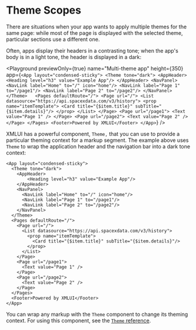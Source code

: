 # Theme Scopes

There are situations when your app wants to apply multiple themes for the same page: while most of the page is displayed with the selected theme, particular sections use a different one.

Often, apps display their headers in a contrasting tone; when the app's body is in a light tone, the header is displayed in a dark:

<Playground 
  previewOnly={true} 
  name="Multi-theme app" height={350} 
app={`
    <App layout="condensed-sticky">
      <Theme tone="dark">
        <AppHeader>
            <Heading level="h3" value="Example App"/>
        </AppHeader>
        <NavPanel>
          <NavLink label="Home" to="/" icon="home"/>
          <NavLink label="Page 1" to="/page1"/>
          <NavLink label="Page 2" to="/page2"/>
        </NavPanel>
      </Theme>  
      <Pages defaultRoute="/">
        <Page url="/">
          <List datasource="https://api.spacexdata.com/v3/history">
            <prop name="itemTemplate">
              <Card title="{$item.title}" subTitle="{$item.details}"/>
            </prop>
          </List>
        </Page>
        <Page url="/page1">
          <Text value="Page 1" />
        </Page>
        <Page url="/page2">
          <Text value="Page 2" />
        </Page>
      </Pages>
      <Footer>Powered by XMLUI</Footer>
    </App>
  `} 
/>

XMLUI has a powerful component, `Theme,` that you can use to provide a particular theming context for a markup segment. The example above uses `Theme` to wrap the application header and the navigation bar into a dark tone context:

```ueml copy {2-11}
<App layout="condensed-sticky">
  <Theme tone="dark">
    <AppHeader>
        <Heading level="h3" value="Example App"/>
    </AppHeader>
    <NavPanel>
      <NavLink label="Home" to="/" icon="home"/>
      <NavLink label="Page 1" to="/page1"/>
      <NavLink label="Page 2" to="/page2"/>
    </NavPanel>
  </Theme>  
  <Pages defaultRoute="/">
    <Page url="/">
      <List datasource="https://api.spacexdata.com/v3/history">
        <prop name="itemTemplate">
          <Card title="{$item.title}" subTitle="{$item.details}"/>
        </prop>
      </List>
    </Page>
    <Page url="/page1">
      <Text value="Page 1" />
    </Page>
    <Page url="/page2">
      <Text value="Page 2" />
    </Page>
  </Pages>
  <Footer>Powered by XMLUI</Footer>
</App>
```

You can wrap any markup with the `Theme` component to change its theming context. For using this component, see the [`Theme` reference](../../components/Theme).
